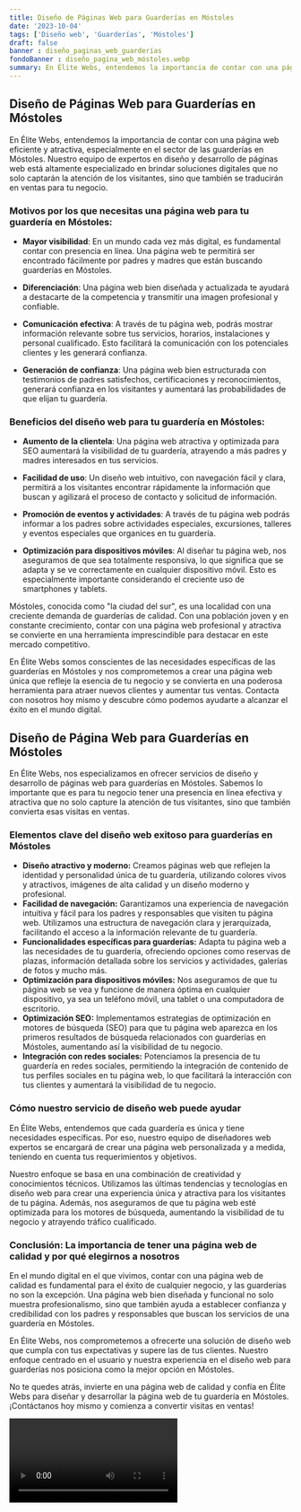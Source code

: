 ```yaml
---
title: Diseño de Páginas Web para Guarderías en Móstoles
date: '2023-10-04'
tags: ['Diseño web', 'Guarderías', 'Móstoles']
draft: false
banner : diseño_paginas_web_guarderías
fondoBanner : diseño_pagina_web_móstoles.webp
summary: En Élite Webs, entendemos la importancia de contar con una página web eficiente y atractiva, especialmente en el sector de las guarderías en Móstoles. Nuestro equipo de expertos en diseño y desarrollo de páginas web está altamente especializado en brindar soluciones digitales que no solo captarán la atención de los visitantes, sino que también se traducirán en ventas para tu negocio.
---
```


## Diseño de Páginas Web para Guarderías en Móstoles

En Élite Webs, entendemos la importancia de contar con una página web eficiente y atractiva, especialmente en el sector de las guarderías en Móstoles. Nuestro equipo de expertos en diseño y desarrollo de páginas web está altamente especializado en brindar soluciones digitales que no solo captarán la atención de los visitantes, sino que también se traducirán en ventas para tu negocio.

### Motivos por los que necesitas una página web para tu guardería en Móstoles:

- **Mayor visibilidad**: En un mundo cada vez más digital, es fundamental contar con presencia en línea. Una página web te permitirá ser encontrado fácilmente por padres y madres que están buscando guarderías en Móstoles.

- **Diferenciación**: Una página web bien diseñada y actualizada te ayudará a destacarte de la competencia y transmitir una imagen profesional y confiable.

- **Comunicación efectiva**: A través de tu página web, podrás mostrar información relevante sobre tus servicios, horarios, instalaciones y personal cualificado. Esto facilitará la comunicación con los potenciales clientes y les generará confianza.

- **Generación de confianza**: Una página web bien estructurada con testimonios de padres satisfechos, certificaciones y reconocimientos, generará confianza en los visitantes y aumentará las probabilidades de que elijan tu guardería.

### Beneficios del diseño web para tu guardería en Móstoles:

- **Aumento de la clientela**: Una página web atractiva y optimizada para SEO aumentará la visibilidad de tu guardería, atrayendo a más padres y madres interesados en tus servicios.

- **Facilidad de uso**: Un diseño web intuitivo, con navegación fácil y clara, permitirá a los visitantes encontrar rápidamente la información que buscan y agilizará el proceso de contacto y solicitud de información.

- **Promoción de eventos y actividades**: A través de tu página web podrás informar a los padres sobre actividades especiales, excursiones, talleres y eventos especiales que organices en tu guardería.

- **Optimización para dispositivos móviles**: Al diseñar tu página web, nos aseguramos de que sea totalmente responsiva, lo que significa que se adapta y se ve correctamente en cualquier dispositivo móvil. Esto es especialmente importante considerando el creciente uso de smartphones y tablets.

Móstoles, conocida como "la ciudad del sur", es una localidad con una creciente demanda de guarderías de calidad. Con una población joven y en constante crecimiento, contar con una página web profesional y atractiva se convierte en una herramienta imprescindible para destacar en este mercado competitivo.

En Élite Webs somos conscientes de las necesidades específicas de las guarderías en Móstoles y nos comprometemos a crear una página web única que refleje la esencia de tu negocio y se convierta en una poderosa herramienta para atraer nuevos clientes y aumentar tus ventas. Contacta con nosotros hoy mismo y descubre cómo podemos ayudarte a alcanzar el éxito en el mundo digital.

<GifSeo />

<Cta />

## Diseño de Página Web para Guarderías en Móstoles

En Élite Webs, nos especializamos en ofrecer servicios de diseño y desarrollo de páginas web para guarderías en Móstoles. Sabemos lo importante que es para tu negocio tener una presencia en línea efectiva y atractiva que no solo capture la atención de tus visitantes, sino que también convierta esas visitas en ventas.

### Elementos clave del diseño web exitoso para guarderías en Móstoles

- **Diseño atractivo y moderno:** Creamos páginas web que reflejen la identidad y personalidad única de tu guardería, utilizando colores vivos y atractivos, imágenes de alta calidad y un diseño moderno y profesional.
- **Facilidad de navegación:** Garantizamos una experiencia de navegación intuitiva y fácil para los padres y responsables que visiten tu página web. Utilizamos una estructura de navegación clara y jerarquizada, facilitando el acceso a la información relevante de tu guardería.
- **Funcionalidades específicas para guarderías:** Adapta tu página web a las necesidades de tu guardería, ofreciendo opciones como reservas de plazas, información detallada sobre los servicios y actividades, galerías de fotos y mucho más.
- **Optimización para dispositivos móviles:** Nos aseguramos de que tu página web se vea y funcione de manera óptima en cualquier dispositivo, ya sea un teléfono móvil, una tablet o una computadora de escritorio.
- **Optimización SEO:** Implementamos estrategias de optimización en motores de búsqueda (SEO) para que tu página web aparezca en los primeros resultados de búsqueda relacionados con guarderías en Móstoles, aumentando así la visibilidad de tu negocio.
- **Integración con redes sociales:** Potenciamos la presencia de tu guardería en redes sociales, permitiendo la integración de contenido de tus perfiles sociales en tu página web, lo que facilitará la interacción con tus clientes y aumentará la visibilidad de tu negocio.

### Cómo nuestro servicio de diseño web puede ayudar

En Élite Webs, entendemos que cada guardería es única y tiene necesidades específicas. Por eso, nuestro equipo de diseñadores web expertos se encargará de crear una página web personalizada y a medida, teniendo en cuenta tus requerimientos y objetivos.

Nuestro enfoque se basa en una combinación de creatividad y conocimientos técnicos. Utilizamos las últimas tendencias y tecnologías en diseño web para crear una experiencia única y atractiva para los visitantes de tu página. Además, nos aseguramos de que tu página web esté optimizada para los motores de búsqueda, aumentando la visibilidad de tu negocio y atrayendo tráfico cualificado.

### Conclusión: La importancia de tener una página web de calidad y por qué elegirnos a nosotros

En el mundo digital en el que vivimos, contar con una página web de calidad es fundamental para el éxito de cualquier negocio, y las guarderías no son la excepción. Una página web bien diseñada y funcional no solo muestra profesionalismo, sino que también ayuda a establecer confianza y credibilidad con los padres y responsables que buscan los servicios de una guardería en Móstoles.

En Élite Webs, nos comprometemos a ofrecerte una solución de diseño web que cumpla con tus expectativas y supere las de tus clientes. Nuestro enfoque centrado en el usuario y nuestra experiencia en el diseño web para guarderías nos posiciona como la mejor opción en Móstoles.

No te quedes atrás, invierte en una página web de calidad y confía en Élite Webs para diseñar y desarrollar la página web de tu guardería en Móstoles. ¡Contáctanos hoy mismo y comienza a convertir visitas en ventas!

<Video />

<CtaBot job='Guarderías' city='Móstoles'/>

<Gmaps query='Móstoles+españa+maps' />